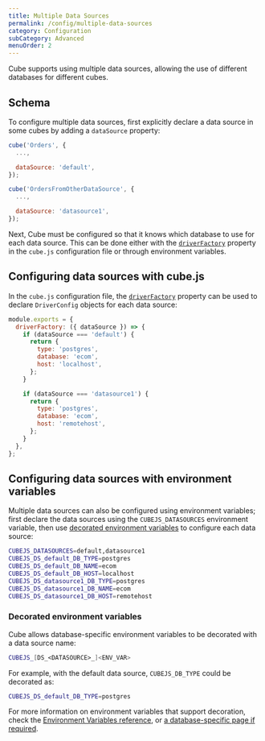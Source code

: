 ```yaml
---
title: Multiple Data Sources
permalink: /config/multiple-data-sources
category: Configuration
subCategory: Advanced
menuOrder: 2
---
```


Cube supports using multiple data sources, allowing the use of different
databases for different cubes.

## Schema

To configure multiple data sources, first explicitly declare a data source in
some cubes by adding a `dataSource` property:

```javascript
cube('Orders', {
  ...,

  dataSource: 'default',
});

cube('OrdersFromOtherDataSource', {
  ...,

  dataSource: 'datasource1',
});
```

Next, Cube must be configured so that it knows which database to use for each
data source. This can be done either with the
[`driverFactory`][ref-config-ref-driverfactory] property in the `cube.js`
configuration file or through environment variables.

## Configuring data sources with cube.js

In the `cube.js` configuration file, the
[`driverFactory`][ref-config-ref-driverfactory] property can be used to declare
`DriverConfig` objects for each data source:

```javascript
module.exports = {
  driverFactory: ({ dataSource }) => {
    if (dataSource === 'default') {
      return {
        type: 'postgres',
        database: 'ecom',
        host: 'localhost',
      };
    }

    if (dataSource === 'datasource1') {
      return {
        type: 'postgres',
        database: 'ecom',
        host: 'remotehost',
      };
    }
  },
};
```

## Configuring data sources with environment variables

Multiple data sources can also be configured using environment variables; first
declare the data sources using the `CUBEJS_DATASOURCES` environment variable,
then use
[decorated environment variables](#environment-variables-decorated-environment-variables)
to configure each data source:

```bash
CUBEJS_DATASOURCES=default,datasource1
CUBEJS_DS_default_DB_TYPE=postgres
CUBEJS_DS_default_DB_NAME=ecom
CUBEJS_DS_default_DB_HOST=localhost
CUBEJS_DS_datasource1_DB_TYPE=postgres
CUBEJS_DS_datasource1_DB_NAME=ecom
CUBEJS_DS_datasource1_DB_HOST=remotehost
```

### Decorated environment variables

Cube allows database-specific environment variables to be decorated with a data
source name:

```bash
CUBEJS_[DS_<DATASOURCE>_]<ENV_VAR>
```

For example, with the default data source, `CUBEJS_DB_TYPE` could be decorated
as:

```bash
CUBEJS_DS_default_DB_TYPE=postgres
```

For more information on environment variables that support decoration, check the
[Environment Variables reference][ref-config-ref-env], or [a database-specific
page if required][ref-config-db].

[ref-config-ref-env]: /reference/environment-variables
[ref-config-ref-driverfactory]: /config#options-reference-driver-factory
[ref-config-db]: /config/databases
